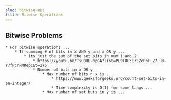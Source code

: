 ```yaml
---
slug: bitwise-ops
title: Bitwise Operations
---
```

## Bitwise Problems
	* For bitwise operations ...
		* If summing # of bits in x AND y and x OR y ...
			* Its just the sum of the set bits in num 1 and 2 
				* https://youtu.be/TsuDUE-0pGA?list=PL9TOCZErLZcPbF_Z7_u3-Y7fPcYRMRepC&t=275
				* Number of bits in x OR y
					* Max number of bits n x is ...
						* https://www.geeksforgeeks.org/count-set-bits-in-an-integer/
						* Time complexity is O(1) for some langs ...
					* Max number of set buts in y is ...

